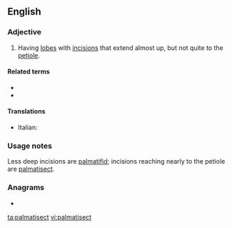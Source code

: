 ==English==

===Adjective===
{{en-adj}}

# {{lb|en|botany|of leaves}} Having [[lobe]]s with [[incision]]s that extend almost up, but not quite to the [[petiole]].

====Related terms====
* {{l|en|palmate}}
* {{l|en|pinnatisect}}

====Translations====
{{trans-top|leaf type}}
* Italian: {{t|it|palmatosetto}}
{{trans-mid}}
{{trans-bottom}}

===Usage notes===
Less deep incisions are [[palmatifid]]; incisions reaching nearly to the petiole are [[palmatisect]].

===Anagrams===
* {{l|en|metaplastic}}

[[ta:palmatisect]]
[[vi:palmatisect]]